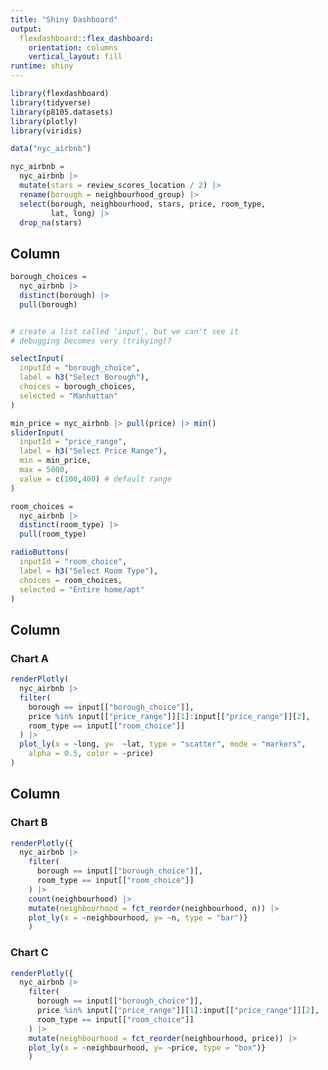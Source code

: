 ```yaml
---
title: "Shiny Dashboard"
output: 
  flexdashboard::flex_dashboard:
    orientation: columns
    vertical_layout: fill
runtime: shiny
---
```


```r
library(flexdashboard)
library(tidyverse)
library(p8105.datasets)
library(plotly)
library(viridis)

```

```r
data("nyc_airbnb")

nyc_airbnb = 
  nyc_airbnb |> 
  mutate(stars = review_scores_location / 2) |> 
  rename(borough = neighbourhood_group) |> 
  select(borough, neighbourhood, stars, price, room_type,
         lat, long) |> 
  drop_na(stars)
```


Column {.sidebar}
-----------------------------------------------------------------------

```r

borough_choices = 
  nyc_airbnb |> 
  distinct(borough) |> 
  pull(borough)


# create a list called 'input', but we can't see it
# debugging becomes very (trikying)?

selectInput(
  inputId = "borough_choice",
  label = h3("Select Borough"),
  choices = borough_choices,
  selected = "Manhattan"
)
```

```r
min_price = nyc_airbnb |> pull(price) |> min()
sliderInput(
  inputId = "price_range",
  label = h3("Select Price Range"),
  min = min_price,
  max = 5000,
  value = c(100,400) # default range
)
```



```r
room_choices = 
  nyc_airbnb |> 
  distinct(room_type) |> 
  pull(room_type)

radioButtons(
  inputId = "room_choice",
  label = h3("Select Room Type"),
  choices = room_choices,
  selected = "Entire home/apt"
)
```


Column {data-width=650}
-----------------------------------------------------------------------

### Chart A



```r
renderPlotly(
  nyc_airbnb |> 
  filter(
    borough == input[["borough_choice"]],
    price %in% input[["price_range"]][1]:input[["price_range"]][2],
    room_type == input[["room_choice"]]
  ) |> 
  plot_ly(x = ~long, y=  ~lat, type = "scatter", mode = "markers",
    alpha = 0.5, color = ~price)
)
```


Column {data-width=350}
-----------------------------------------------------------------------

### Chart B

```r
renderPlotly({
  nyc_airbnb |>
    filter(
      borough == input[["borough_choice"]],
      room_type == input[["room_choice"]]
    ) |>  
    count(neighbourhood) |> 
    mutate(neighbourhood = fct_reorder(neighbourhood, n)) |> 
    plot_ly(x = ~neighbourhood, y= ~n, type = "bar")}
    )
```

### Chart C

```r
renderPlotly({
  nyc_airbnb |>
    filter(
      borough == input[["borough_choice"]],
      price %in% input[["price_range"]][1]:input[["price_range"]][2],
      room_type == input[["room_choice"]]
    ) |>  
    mutate(neighbourhood = fct_reorder(neighbourhood, price)) |> 
    plot_ly(x = ~neighbourhood, y= ~price, type = "box")}
    )
```
